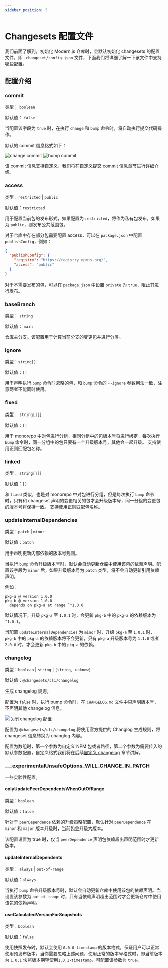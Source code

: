 ```yaml
---
sidebar_position: 5
---
```


# Changesets 配置文件

我们前面了解到，初始化 Modern.js 仓库时，会默认初始化 changesets 的配置文件，即 `.changeset/config.json` 文件，下面我们将详细了解一下该文件中支持哪些配置。

## 配置介绍

### commit

类型： `boolean`

默认值： `false`

当配置该字段为 `true` 时，在执行 `change` 和 `bump` 命令时，将自动执行提交代码操作。

默认的 commit 信息格式如下：

![change commit](https://lf3-static.bytednsdoc.com/obj/eden-cn/zq-uylkvT/ljhwZthlaukjlkulzlp/changeset-change-commit-info.png)
![bump commit](https://lf3-static.bytednsdoc.com/obj/eden-cn/zq-uylkvT/ljhwZthlaukjlkulzlp/changeset-bump-commit-info.png)

该 commit 信息支持自定义，我们将在[自定义提交 commit 信息](/guides/topic-detail/changesets/commit)章节进行详细介绍。

### access

类型：`restricted` | `public`

默认值：`restricted`

用于配置当前包的发布形式，如果配置为 `restricted`，将作为私有包发布，如果为 `public`，则发布公共范围包。

对于仓库中存在部分包需要配置 access，可以在 `package.json` 中配置 `publishConfig`，例如：

```json title=package.json
{
  "publishConfig": {
    "registry": "https://registry.npmjs.org/",
    "access": "public"
  }
}
```

对于不需要发布的包，可以在 `package.json` 中设置 `private` 为 `true`，阻止其进行发布。

### baseBranch

类型： `string`

默认值： `main`

仓库主分支。该配置用于计算当前分支的变更包并进行分类。

### ignore

类型：`string[]`

默认值：`[]`

用于声明执行 `bump` 命令时忽略的包，和 `bump` 命令的 `--ignore` 参数用法一致，注意两者不能同时使用。

### fixed

类型： `string[][]`

默认值：`[]`

用于 monorepo 中对包进行分组，相同分组中的包版本号将进行绑定，每次执行 `bump` 命令时，同一分组中的包只要有一个升级版本号，其他会一起升级。
支持使用正则匹配包名称。

### linked

类型： `string[][]`

默认值：`[]`

和 `fixed` 类似，也是对 monorepo 中对包进行分组，但是每次执行 `bump` 命令时，只有和 changeset 声明的变更相关的包才会升级版本号，同一分组的变更包的版本号将保持一致。
支持使用正则匹配包名称。

### updateInternalDependencies

类型：`patch` | `minor`

默认值：`patch`

用于声明更新内部依赖的版本号规则。

当执行 `bump` 命令升级版本号时，默认会自动更新仓库中使用该包的依赖声明。配置该字段为 `minor` 后，如果升级版本号为 `patch` 类型，将不会自动更新引用依赖声明。

例如：

```
pkg-a @ version 1.0.0
pkg-b @ version 1.0.0
  depends on pkg-a at range `^1.0.0
```

默认情况下，升级 `pkg-a` 至 `1.0.1` 时，会更新 `pkg-b` 中的 `pkg-a` 的依赖版本为 `^1.0.1`。

当配置 `updateInternalDependencies` 为 `minor` 时，升级 `pkg-a` 至 `1.0.1` 时，`pkg-b` 中的 `pkg-a` 的依赖版本将不会更新，只有 `pkg-a` 升级版本号为 `1.1.0` 或者 `2.0.0` 时，才会更新 `pkg-b` 中的 `pkg-a` 的依赖。

### changelog

类型：`boolean` | `string` | `[string, unknow]`

默认值：`@changesets/cli/changelog`

生成 changelog 规则。

配置为 `false` 时，执行 bump 命令时，在 `CHANGELOG.md` 文件中只声明版本号，不声明其他 changelog 信息。

![关闭 changelog 配置](https://lf3-static.bytednsdoc.com/obj/eden-cn/zq-uylkvT/ljhwZthlaukjlkulzlp/changeset-empty-changelog.png)

配置为 `@changesets/cli/changelog` 将使用官方提供的 Changlog 生成规则，将 changeset 信息转换为 changlog 内容。

配置为数组时，第一个参数为自定义 NPM 包或者路径，第二个参数为需要传入的默认参数配置，自定义格式我们将在后续[自定义 changelog](/guides/topic-detail/changesets/changelog) 章节讲解。

### \_\_\_experimentalUnsafeOptions_WILL_CHANGE_IN_PATCH

一些实验性配置。

#### onlyUpdatePeerDependentsWhenOutOfRange

类型：`boolean`

默认值：`false`

针对于 `peerDependence` 依赖的升级策略配置，默认针对 `peerDependence` 在 `minor` 和 `major` 版本升级时，当前包会升级大版本。

该配置设置为 true 时，仅当 `peerDependence` 声明包依赖超出声明范围时才更新版本。

#### updateInternalDependents

类型： `always` | `out-of-range`

默认值：`always`

当执行 `bump` 命令升级版本号时，默认会自动更新仓库中使用该包的依赖声明。当设置该参数为 `out-of-range` 时，只有当依赖声明超出范围时才会更新仓库中使用该包的依赖声明。

#### useCalculatedVersionForSnapshots

类型：`boolean`

默认值：`false`

使用快照发布时，默认会使用 `0.0.0-timestamp` 的版本格式，保证用户可以正常使用预发布版本。当你需要忽略上述问题，使用正常的版本号格式时，即当前版本为 `1.0.1` 快照版本期望使用`1.0.1-timestamp`，可配置该参数为 `true`。
